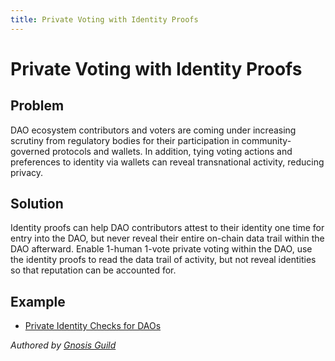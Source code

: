 ```yaml
---
title: Private Voting with Identity Proofs
---
```


# Private Voting with Identity Proofs

## Problem

DAO ecosystem contributors and voters are coming under increasing scrutiny from regulatory bodies for their participation in community-governed protocols and wallets. In addition, tying voting actions and preferences to identity via wallets can reveal transnational activity, reducing privacy.

## Solution

Identity proofs can help DAO contributors attest to their identity one time for entry into the DAO, but never reveal their entire on-chain data trail within the DAO afterward. Enable 1-human 1-vote private voting within the DAO, use the identity proofs to read the data trail of activity, but not reveal identities so that reputation can be accounted for.

## Example

- [Private Identity Checks for DAOs](https://medium.com/greaterthan/how-to-use-money-as-a-tool-for-creating-agency-shared-responsiblity-c17d5875d816)

*Authored by [Gnosis Guild](https://gnosisguild.org)*
